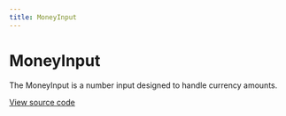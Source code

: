 ```yaml
---
title: MoneyInput
---
```


# MoneyInput

The MoneyInput is a number input designed to handle currency amounts.

[View source code](https://github.com/Spendesk/grapes/tree/master/src/components/MoneyInput)
